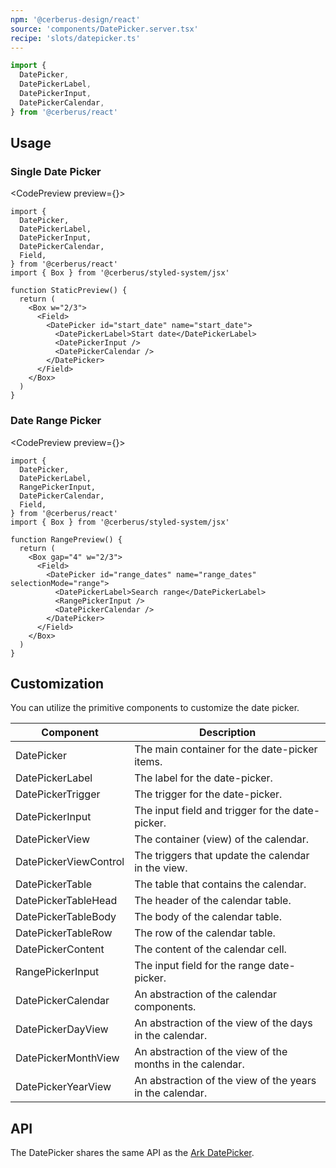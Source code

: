 ```yaml
---
npm: '@cerberus-design/react'
source: 'components/DatePicker.server.tsx'
recipe: 'slots/datepicker.ts'
---
```



```ts
import {
  DatePicker,
  DatePickerLabel,
  DatePickerInput,
  DatePickerCalendar,
} from '@cerberus/react'
```

## Usage

### Single Date Picker

<CodePreview preview={<StaticPreview />}>
```tsx
import {
  DatePicker,
  DatePickerLabel,
  DatePickerInput,
  DatePickerCalendar,
  Field,
} from '@cerberus/react'
import { Box } from '@cerberus/styled-system/jsx'

function StaticPreview() {
  return (
    <Box w="2/3">
      <Field>
        <DatePicker id="start_date" name="start_date">
          <DatePickerLabel>Start date</DatePickerLabel>
          <DatePickerInput />
          <DatePickerCalendar />
        </DatePicker>
      </Field>
    </Box>
  )
}
```
</CodePreview>

### Date Range Picker

<CodePreview preview={<RangePreview />}>
```tsx
import {
  DatePicker,
  DatePickerLabel,
  RangePickerInput,
  DatePickerCalendar,
  Field,
} from '@cerberus/react'
import { Box } from '@cerberus/styled-system/jsx'

function RangePreview() {
  return (
    <Box gap="4" w="2/3">
      <Field>
        <DatePicker id="range_dates" name="range_dates" selectionMode="range">
          <DatePickerLabel>Search range</DatePickerLabel>
          <RangePickerInput />
          <DatePickerCalendar />
        </DatePicker>
      </Field>
    </Box>
  )
}
```
</CodePreview>

## Customization

You can utilize the primitive components to customize the date picker.

| Component               | Description |
| ----------------------- | ----------- |
| DatePicker               | The main container for the date-picker items. |
| DatePickerLabel          | The label for the date-picker. |
| DatePickerTrigger        | The trigger for the date-picker. |
| DatePickerInput          | The input field and trigger for the date-picker. |
| DatePickerView    | The container (view) of the calendar. |
| DatePickerViewControl  | The triggers that update the calendar in the view. |
| DatePickerTable          | The table that contains the calendar. |
| DatePickerTableHead      | The header of the calendar table. |
| DatePickerTableBody      | The body of the calendar table. |
| DatePickerTableRow       | The row of the calendar table. |
| DatePickerContent        | The content of the calendar cell. |
| RangePickerInput         | The input field for the range date-picker. |
| DatePickerCalendar       | An abstraction of the calendar components. |
| DatePickerDayView        | An abstraction of the view of the days in the calendar. |
| DatePickerMonthView      | An abstraction of the view of the months in the calendar. |
| DatePickerYearView       | An abstraction of the view of the years in the calendar. |




## API

The DatePicker shares the same API as the [Ark DatePicker](https://ark-ui.com/react/docs/components/date-picker#api-reference).